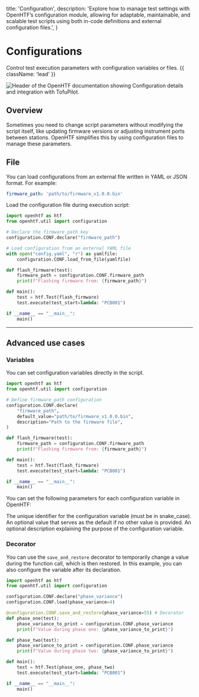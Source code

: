   title: 'Configuration',
  description:
    'Explore how to manage test settings with OpenHTF’s configuration module, allowing for adaptable, maintainable, and scalable test scripts using both in-code definitions and external configuration files.',
}

# Configurations

Control test execution parameters with configuration variables or files. {{ className: 'lead' }}

<Image
  src="/configuration-header.png"
  alt="Header of the OpenHTF documentation showing Configuration details and integration with TofuPilot."
/>

## Overview

Sometimes you need to change script parameters without modifying the script itself, like updating firmware versions or adjusting instrument ports between stations. OpenHTF simplifies this by using configuration files to manage these parameters.


## File

You can load configurations from an external file written in YAML or JSON format. For example:

```yaml {{ title: 'config.yaml' }}
firmware_path: 'path/to/firmware_v1.0.0.bin'
```

Load the configuration file during execution script:

```python {{ title: 'main.py' }}
import openhtf as htf
from openhtf.util import configuration

# Declare the firmware_path key
configuration.CONF.declare("firmware_path")

# Load configuration from an external YAML file
with open("config.yaml", "r") as yamlfile:
    configuration.CONF.load_from_file(yamlfile)

def flash_firmware(test):
    firmware_path = configuration.CONF.firmware_path
    print(f"Flashing firmware from: {firmware_path}")

def main():
    test = htf.Test(flash_firmware)
    test.execute(test_start=lambda: "PCB001")

if __name__ == "__main__":
    main()
```

---

## Advanced use cases

### Variables

You can set configuration variables directly in the script.

```python {{ title: 'main.py' }}
import openhtf as htf
from openhtf.util import configuration

# Define firmware_path configuration
configuration.CONF.declare(
    "firmware_path",
    default_value="path/to/firmware_v1.0.0.bin",
    description="Path to the firmware file",
)

def flash_firmware(test):
    firmware_path = configuration.CONF.firmware_path
    print(f"Flashing firmware from: {firmware_path}")

def main():
    test = htf.Test(flash_firmware)
    test.execute(test_start=lambda: "PCB001")

if __name__ == "__main__":
    main()
```

You can set the following parameters for each configuration variable in OpenHTF:

<Properties>
  <Property name=".name">
    The unique identifier for the configuration variable (must be in
    snake_case).
  </Property>
  <Property name=".default_value">
    An optional value that serves as the default if no other value is provided.
  </Property>
  <Property name=".description">
    An optional description explaining the purpose of the configuration
    variable.
  </Property>
</Properties>


### Decorator
You can use the `save_and_restore` decorator to temporarily change a value during the function call, which is then restored. 
In this example, you can also configure the variable after its declaration.

``` python {{title: "main.py"}}
import openhtf as htf
from openhtf.util import configuration

configuration.CONF.declare("phase_variance")
configuration.CONF.load(phase_variance=4)

@configuration.CONF.save_and_restore(phase_variance=55) # Decorator
def phase_one(test):
    phase_variance_to_print = configuration.CONF.phase_variance
    print(f"Value during phase one: {phase_variance_to_print}")

def phase_two(test):
    phase_variance_to_print = configuration.CONF.phase_variance
    print(f"Value during phase two: {phase_variance_to_print}")

def main():
    test = htf.Test(phase_one, phase_two)
    test.execute(test_start=lambda: "PCB001")

if __name__ == "__main__":
    main()
```